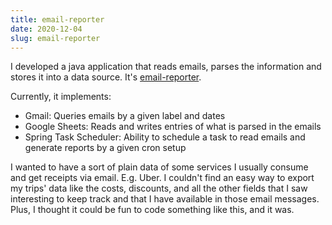 ```yaml
---
title: email-reporter
date: 2020-12-04
slug: email-reporter
---
```


I developed a java application that reads emails, parses the information and stores it into a data source. It's [email-reporter](https://github.com/ckinan/email-reporter).

Currently, it implements:
- Gmail: Queries emails by a given label and dates
- Google Sheets: Reads and writes entries of what is parsed in the emails
- Spring Task Scheduler: Ability to schedule a task to read emails and generate reports by a given cron setup

I wanted to have a sort of plain data of some services I usually consume and get receipts via email. E.g. Uber. I couldn't find an easy way to export my trips' data like the costs, discounts, and all the other fields that I saw interesting to keep track and that I have available in those email messages. Plus, I thought it could be fun to code something like this, and it was.